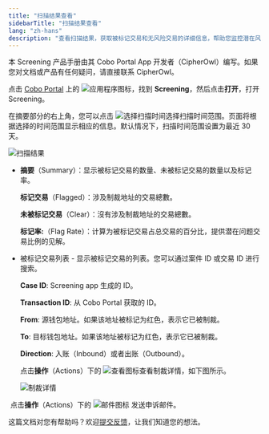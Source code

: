 ```yaml
---
title: "扫描结果查看"
sidebarTitle: "扫描结果查看"
lang: "zh-hans"
description: "查看扫描结果，获取被标记交易和无风险交易的详细信息，帮助您监控潜在风险。"
---
```

<Tip>本 Screening 产品手册由其 Cobo Portal App 开发者（CipherOwl）编写。如果您对文档或产品有任何疑问，请直接联系 CipherOwl。</Tip>

点击 [Cobo Portal](https://portal.cobo.com/login) 上的 <img src="/en/images/common/icon_apps.svg" className="icon" alt="应用程序图标"/>，找到 **Screening**，然后点击**打开**，打开 Screening。

在摘要部分的右上角，您可以点击 <img src="/cn/images/portal-apps/screening/screeningtime.png" className="icon" alt="选择扫描时间" />选择扫描时间范围。页面将根据选择的时间范围显示相应的信息。默认情况下，扫描时间范围设置为最近 30 天。

<img src="/cn/images/portal-apps/screening/screeningresult.png" className="screenshot_full_screen" alt="扫描结果"/>

- **摘要**（Summary）：显示被标记交易的数量、未被标记交易的数量以及标记率。

  **标记交易**（Flagged）：涉及制裁地址的交易總數。

  **未被标记交易**（Clear）：沒有涉及制裁地址的交易總數。

  **标记率:**（Flag Rate）：计算为被标记交易占总交易的百分比，提供潜在问题交易比例的见解。

- 被标记交易列表 - 显示被标记交易的列表。您可以通过案件 ID 或交易 ID 进行搜索。

  **Case ID**: Screening app 生成的 ID。

  **Transaction ID**: 从 Cobo Portal 获取的 ID。

  **From**: 源钱包地址。如果该地址被标记为红色，表示它已被制裁。

  **To**: 目标钱包地址。如果该地址被标记为红色，表示它已被制裁。

  **Direction**: 入账（Inbound）或者出账（Outbound）。

  点击**操作**（Actions）下的 <img src="/cn/images/portal-apps/screening/icon_view.png" className="icon" alt="查看图标" />查看制裁详情，如下图所示。

  <img src="/cn/images/portal-apps/screening/sanctiondetail.png" className="screenshot_full_screen" alt="制裁详情"/>

​        点击**操作**（Actions）下的 <img src="/cn/images/portal-apps/screening/icon_mail.png" className="icon" alt="邮件图标" /> 发送申诉邮件。

<Tip>这篇文档对您有帮助吗？欢迎[提交反馈](https://forms.zohopublic.com/cobo/form/DocumentFeedbackForm/formperma/QvLOhxJv1_JMsJ-1dleZ8Itb_7rzN-LtgvsDdxosoVI?referrername=manuals)，让我们知道您的想法。</Tip>
